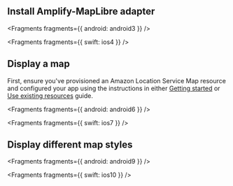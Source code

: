 ## Install Amplify-MapLibre adapter


<Fragments fragments={{ android: android3 }} />


<Fragments fragments={{ swift: ios4 }} />

## Display a map

First, ensure you've provisioned an Amazon Location Service Map resource and configured your app using the instructions in either [Getting started](../set-up-geo) or [Use existing resources](../existing-resources) guide.


<Fragments fragments={{ android: android6 }} />


<Fragments fragments={{ swift: ios7 }} />

## Display different map styles


<Fragments fragments={{ android: android9 }} />


<Fragments fragments={{ swift: ios10 }} />
